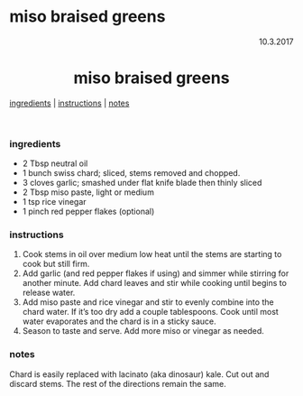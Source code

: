 # miso braised greens

<p align="right">10.3.2017</p>

<h1 align="center">miso braised greens</h1>

<div align="center">
  <a href="#ingredients">ingredients</a> | 
  <a href="#instructions">instructions</a> | 
  <a href="#notes">notes</a>
</div>
<br>

### ingredients
- 2 Tbsp neutral oil
- 1 bunch swiss chard; sliced, stems removed and chopped.
- 3 cloves garlic; smashed under flat knife blade then thinly sliced
- 2 Tbsp miso paste, light or medium
- 1 tsp rice vinegar
- 1 pinch red pepper flakes (optional)

### instructions
1. Cook stems in oil over medium low heat until the stems are starting to cook but still firm. 
1. Add garlic (and red pepper flakes if using) and simmer while stirring for another minute. Add chard leaves and 
stir while cooking until begins to release water. 
1. Add miso paste and rice vinegar and stir to evenly combine into the chard water. If it's too dry add a couple 
tablespoons. Cook until most water evaporates and the chard is in a sticky sauce. 
1. Season to taste and serve. Add more miso or vinegar as needed.

### notes
Chard is easily replaced with lacinato (aka dinosaur) kale. Cut out and discard stems. The rest of the directions 
remain the same.

